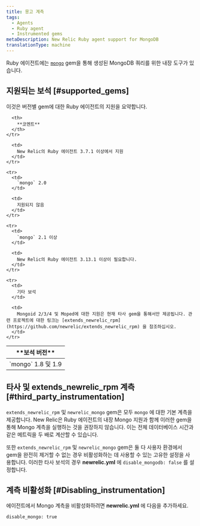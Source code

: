 ```yaml
---
title: 몽고 계측
tags:
  - Agents
  - Ruby agent
  - Instrumented gems
metaDescription: New Relic Ruby agent support for MongoDB
translationType: machine
---
```


Ruby 에이전트에는 [`mongo`](https://rubygems.org/gems/mongo "링크가 새 창에서 열립니다.") gem을 통해 생성된 MongoDB 쿼리를 위한 내장 도구가 있습니다.

## 지원되는 보석 [#supported_gems]

이것은 버전별 gem에 대한 Ruby 에이전트의 지원을 요약합니다.

<table>
  <thead>
    <tr>
      <th style={{ width: "200px" }}>
        **보석 버전**
      </th>

      <th>
        **코멘트**
      </th>
    </tr>
  </thead>

  <tbody>
    <tr>
      <td>
        `mongo` 1.8 및 1.9
      </td>

      <td>
        New Relic의 Ruby 에이전트 3.7.1 이상에서 지원
      </td>
    </tr>

    <tr>
      <td>
        `mongo` 2.0
      </td>

      <td>
        지원되지 않음
      </td>
    </tr>

    <tr>
      <td>
        `mongo` 2.1 이상
      </td>

      <td>
        New Relic의 Ruby 에이전트 3.13.1 이상이 필요합니다.
      </td>
    </tr>

    <tr>
      <td>
        기타 보석
      </td>

      <td>
        Mongoid 2/3/4 및 Moped에 대한 지원은 현재 타사 gem을 통해서만 제공됩니다. 관련 프로젝트에 대한 링크는 [extends_newrelic_rpm](https://github.com/newrelic/extends_newrelic_rpm) 을 참조하십시오.
      </td>
    </tr>
  </tbody>
</table>

## 타사 및 extends_newrelic_rpm 계측 [#third_party_instrumentation]

`extends_newrelic_rpm` 및 `newrelic_mongo` gem은 모두 `mongo` 에 대한 기본 계측을 제공합니다. New Relic은 Ruby 에이전트의 내장 Mongo 지원과 함께 이러한 gem을 통해 Mongo 계측을 실행하는 것을 권장하지 않습니다. 이는 전체 데이터베이스 시간과 같은 메트릭을 두 배로 계산할 수 있습니다.

또한 `extends_newrelic_rpm` 및 `newrelic_mongo` gem은 둘 다 사용자 환경에서 gem을 완전히 제거할 수 없는 경우 비활성화하는 데 사용할 수 있는 고유한 설정을 사용합니다. 이러한 타사 보석의 경우 **newrelic.yml** 에 `disable_mongodb: false` 를 설정합니다.

## 계측 비활성화 [#Disabling_instrumentation]

에이전트에서 Mongo 계측을 비활성화하려면 **newrelic.yml** 에 다음을 추가하세요.

```
disable_mongo: true
```